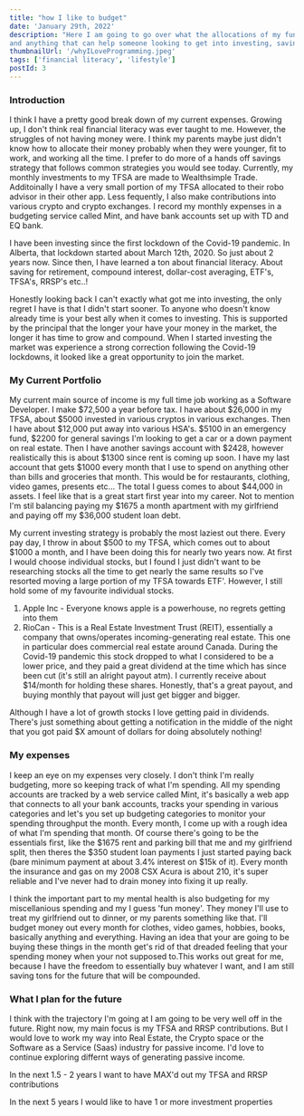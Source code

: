 ```yaml
---
title: "how I like to budget"
date: 'January 29th, 2022'
description: "Here I am going to go over what the allocations of my funds look like every month, tips and tricks I have,
and anything that can help someone looking to get into investing, saving or looking to know more about financial literacy."
thumbnailUrl: '/whyILoveProgramming.jpeg'
tags: ['financial literacy', 'lifestyle']
postId: 3
---
```


### Introduction
I think I have a pretty good break down of my current expenses.
Growing up, I don't think real financial literacy was ever taught to me. However, the struggles of
not having money were. I think my parents maybe just didn't know how to allocate their money probably when they were 
younger, fit to work, and working all the time. I prefer to do more of a hands off savings strategy that follows
common strategies you would see today. Currently, my monthly investments to my TFSA are made to Wealthsimple Trade. 
Additoinally I have a very small portion of my TFSA allocated to their robo advisor in their other app.
Less fequently, I also make contributions into various crypto and crypto exchanges. I record my monthly expenses in
a budgeting service called Mint, and have bank accounts set up with TD and EQ bank. 

I have been investing since the first lockdown of the Covid-19 pandemic. In Alberta, that lockdown started about
March 12th, 2020. So just about 2 years now. Since then, I have learned a ton about financial literacy. About saving for retirement,
compound interest, dollar-cost averaging, ETF's, TFSA's, RRSP's etc..!

Honestly looking back I can't exactly what got me into investing, the only regret I have is that I didn't start sooner. To anyone who doesn't know already
time is your best ally when it comes to investing. This is supported by the principal that the longer your have your money in the market, the longer it has time to grow
and compound. When I started investing the market was experience a strong correction following the Covid-19 lockdowns, it looked like a great opportunity to join the market.

### My Current Portfolio
My current main source of income is my full time job working as a Software Developer. I make $72,500 a year before tax.
I have about $26,000 in my TFSA, about $5000 invested in various cryptos in various exchanges. Then I have about $12,000 put away into 
various HSA's. $5100 in an emergency fund, $2200 for general savings I'm looking to get a car or a down payment on real estate. Then I have another savings account with $2428, however realistically this is about $1300
since rent is coming up soon. I have my last account that gets $1000 every month that I use to spend on anything other than bills and groceries that month. This would be for restaurants, clothing, video games, presents etc...
The total I guess comes to about $44,000 in assets. I feel like that is a great start first year into my career. Not to mention I'm stil balancing paying my $1675 a month apartment with my girlfriend and paying off my
$36,000 student loan debt.

My current investing strategy is probably the most laziest out there. Every pay day, I throw in about $500 to my TFSA, which comes out to about $1000 a month, and I have been doing this for nearly two years now.
At first I would choose individual stocks, but I found I just didn't want to be researching stocks all the time to get nearly the same results so I've resorted moving a large portion of my TFSA towards ETF'.
However, I still hold some of my favourite individual stocks. 
1. Apple Inc - Everyone knows apple is a powerhouse, no regrets getting into them
2. RioCan - This is a Real Estate Investment Trust (REIT), essentially a company that owns/operates incoming-generating real estate. This one in particular does
commercial real estate around Canada. During the Covid-19 pandemic this stock dropped to what I considered to be a lower price, and they paid a great dividend at the time which has since been cut (it's still an alright payout atm).
I currently receive about $14/month for holding these shares. Honestly, that's a great payout, and buying monthly that payout will just get bigger and bigger.

Although I have a lot of growth stocks I love getting paid in dividends. There's just something about getting a notification in the middle of the night that you got paid $X amount of dollars for doing absolutely nothing!

### My expenses
I keep an eye on my expenses very closely. I don't think I'm really budgeting, more so keeping track of what I'm spending.
All my spending accounts are tracked by a web service called Mint, it's basically a web app that connects to all your bank accounts, tracks your spending in various categories and let's you set up budgeting categories to monitor your spending
throughput the month. Every month, I come up with a rough idea of what I'm spending that month. Of course there's going to be the essentials first, like the
$1675 rent and parking bill that me and my girlfriend split, then theres the $350 student loan payments I just started paying back (bare minimum payment at about 3.4% interest on $15k of it). Every month the insurance and gas on my 2008 CSX Acura is about 210, it's 
super reliable and I've never had to drain money into fixing it up really. 

I think the important part to my mental health is also budgeting for my miscellanious spending and my I guess 'fun money'. They money I'll use to treat my girlfriend out to dinner, or my parents something like that. I'll budget money out every month
for clothes, video games, hobbies, books, basically anything and everything. Having an idea that your are going to be buying these things in the month get's rid of that dreaded feeling that your spending money when your not supposed to.This works out great for me, because I have the freedom to essentially buy whatever I want, and I am still saving tons for the future that will be compounded.

### What I plan for the future
I think with the trajectory I'm going at I am going to be very well off in the future. Right now, my main focus is my TFSA and RRSP contributions. But I would love to work my way into Real Estate, the Crypto space or the
Software as a Service (Saas) industry for passive income. I'd love to continue exploring differnt ways of generating passive income.

In the next 1.5 - 2 years I want to have MAX'd out my TFSA and RRSP contributions

In the next 5 years I would like to have 1 or more investment properties


